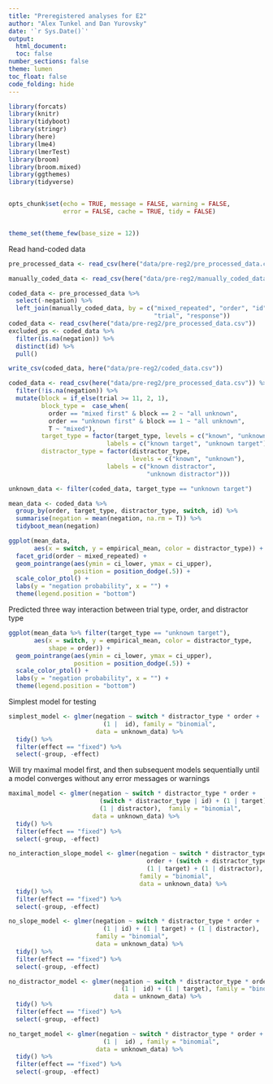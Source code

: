 ```yaml
---
title: "Preregistered analyses for E2"
author: "Alex Tunkel and Dan Yurovsky"
date: '`r Sys.Date()`'
output: 
  html_document:
  toc: false
number_sections: false
theme: lumen
toc_float: false
code_folding: hide
---
```

  
```r
library(forcats)
library(knitr)
library(tidyboot)
library(stringr)
library(here)
library(lme4)
library(lmerTest)
library(broom)
library(broom.mixed)
library(ggthemes)
library(tidyverse)


opts_chunk$set(echo = TRUE, message = FALSE, warning = FALSE, 
               error = FALSE, cache = TRUE, tidy = FALSE)


theme_set(theme_few(base_size = 12))
```

Read hand-coded data
```r
pre_processed_data <- read_csv(here("data/pre-reg2/pre_processed_data.csv"))

manually_coded_data <- read_csv(here("data/pre-reg2/manually_coded_data.csv"))

coded_data <- pre_processed_data %>%
  select(-negation) %>%
  left_join(manually_coded_data, by = c("mixed_repeated", "order", "id",
                                        "trial", "response"))
coded_data <- read_csv(here("data/pre-reg2/pre_processed_data.csv"))
excluded_ps <- coded_data %>%
  filter(is.na(negation)) %>%
  distinct(id) %>%
  pull()

write_csv(coded_data, here("data/pre-reg2/coded_data.csv"))
```

```r
coded_data <- read_csv(here("data/pre-reg2/pre_processed_data.csv")) %>%
  filter(!is.na(negation)) %>%
  mutate(block = if_else(trial >= 11, 2, 1),
         block_type =  case_when(
           order == "mixed first" & block == 2 ~ "all unknown",
           order == "unknown first" & block == 1 ~ "all unknown",
           T ~ "mixed"),
         target_type = factor(target_type, levels = c("known", "unknown"), 
                           labels = c("known target", "unknown target")),
         distractor_type = factor(distractor_type, 
                                  levels = c("known", "unknown"), 
                           labels = c("known distractor", 
                                      "unknown distractor")))

unknown_data <- filter(coded_data, target_type == "unknown target")
```

```r
mean_data <- coded_data %>% 
  group_by(order, target_type, distractor_type, switch, id) %>%
  summarise(negation = mean(negation, na.rm = T)) %>%
  tidyboot_mean(negation)
```

```r
ggplot(mean_data,
       aes(x = switch, y = empirical_mean, color = distractor_type)) + 
  facet_grid(order ~ mixed_repeated) +
  geom_pointrange(aes(ymin = ci_lower, ymax = ci_upper), 
                  position = position_dodge(.5)) + 
  scale_color_ptol() + 
  labs(y = "negation probability", x = "") + 
  theme(legend.position = "bottom")
```

Predicted three way interaction between trial type, order, and distractor type 
```r
ggplot(mean_data %>% filter(target_type == "unknown target"),
       aes(x = switch, y = empirical_mean, color = distractor_type, 
           shape = order)) + 
  geom_pointrange(aes(ymin = ci_lower, ymax = ci_upper), 
                  position = position_dodge(.5)) + 
  scale_color_ptol() + 
  labs(y = "negation probability", x = "") + 
  theme(legend.position = "bottom")
```

Simplest model for testing
```r
simplest_model <- glmer(negation ~ switch * distractor_type * order + 
                          (1 |  id), family = "binomial", 
                        data = unknown_data) %>%
  tidy() %>%
  filter(effect == "fixed") %>%
  select(-group, -effect)
```

Will try maximal model first, and then subsequent models sequentially until a model converges without any error messages or warnings
```r
maximal_model <- glmer(negation ~ switch * distractor_type * order + 
                         (switch * distractor_type | id) + (1 | target) + 
                         (1 | distractor),  family = "binomial", 
                       data = unknown_data) %>%
  tidy() %>%
  filter(effect == "fixed") %>%
  select(-group, -effect)

no_interaction_slope_model <- glmer(negation ~ switch * distractor_type * 
                                      order + (switch + distractor_type | id) + 
                                      (1 | target) + (1 | distractor), 
                                    family = "binomial", 
                                    data = unknown_data) %>%
  tidy() %>%
  filter(effect == "fixed") %>%
  select(-group, -effect)

no_slope_model <- glmer(negation ~ switch * distractor_type * order + 
                          (1 | id) + (1 | target) + (1 | distractor), 
                        family = "binomial", 
                        data = unknown_data) %>%
  tidy() %>%
  filter(effect == "fixed") %>%
  select(-group, -effect)

no_distractor_model <- glmer(negation ~ switch * distractor_type * order + 
                               (1 |  id) + (1 | target), family = "binomial", 
                             data = unknown_data) %>%
  tidy() %>%
  filter(effect == "fixed") %>%
  select(-group, -effect)

no_target_model <- glmer(negation ~ switch * distractor_type * order + 
                          (1 |  id) , family = "binomial", 
                        data = unknown_data) %>%
  tidy() %>%
  filter(effect == "fixed") %>%
  select(-group, -effect)
```

